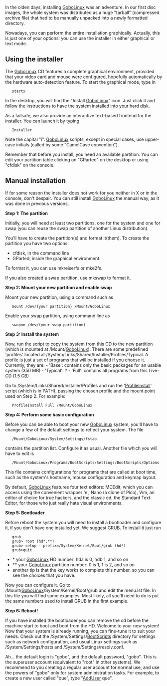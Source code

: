 {{Handbook Navigation}}

In the olden days, installing [[GoboLinux]] was an adventure. In our first disc images, the whole system was distributed as a huge "tarball" (compressed archive file) that had to be manually unpacked into a newly formatted directory.

Nowadays, you can perform the entire installation graphically. Actually, this is just one of your options: you can use the installer in either graphical or text mode.

== Using the installer ==

The [[GoboLinux]] CD features a complete graphical environment, provided that your video card and mouse were configured, hopefully automatically by the hardware auto-detection feature. To start the graphical mode, type in


    startx 


In the desktop, you will find the "Install [[GoboLinux]]" icon. Just click it and follow the instructions to have the system installed into your hard disk.

As a failsafe, we also provide an interactive text-based frontend for the installer. You can launch it by typing


    Installer 


Note the capital "i". [[GoboLinux]] scripts, except in special cases, use upper-case initials (called by some "CamelCase convention").

Remember that before you install, you need an available partition. You can edit your partition table clicking on "GParted" on the desktop or using "cfdisk" on the console.

== Manual installation ==

If for some reason the installer does not work for you neither in X or in
the console, don't despair. You can still install [[GoboLinux]] the manual way,
as it was done in previous versions.

'''Step 1: The partition'''

Initially, you will need at least two partitions, one for the system
and one for swap (you can reuse the swap partition of another Linux
distribution).

You'll have to create the partition(s) and format it(them). To create the partition you have two options:

* cfdisk, in the command line
* GParted, inside the graphical environment.

To format it, you can use mkreiserfs or mke2fs.

If you also created a swap partition, use mkswap to format it.

'''Step 2: Mount your new partition and enable swap'''

Mount your new partition, using a command such as

    mount /dev/{your partition} /Mount/GoboLinux 


Enable your swap partition, using command line as

    swapon /dev/(your swap partition) 


'''Step 3: Install the system'''

Now, run the script to copy the system from this CD to the new
partition (which is mounted at /Mount/[[GoboLinux]]). There are some predefined
'profiles' located at /System/Links/Shared/Installer/Profiles/Typical. A profile is just a set of programs
that will be installed if you choose it. Currently, they are:
- 'Base': contains only the basic packages for an usable system (350 MB)
- 'Typical': ?
- 'Full': contains all programs from this Live-CD (1.5 GB)

Go to /System/Links/Shared/Installer/Profiles and run the '[[ProfileInstall]]' script (which is in PATH), passing the
chosen profile and the mount point used on Step 2. For example:

    ProfileInstall Full /Mount/GoboLinux 


'''Step 4: Perform some basic configuration'''

Before you can be able to boot your new [[GoboLinux]] system, you'll have to
change a few of the default settings to reflect your system. The file

    /Mount/GoboLinux/System/Settings/fstab 

contains the partition list. Configure it as usual. Another file which
you will have to edit is

    /Mount/GoboLinux/Programs/BootScripts/Settings/BootScripts/Options 

This file contains configurations for programs that are called at boot
time, such as the system's hostname, mouse configuration and keymap
layout.

By default, [[GoboLinux]] features four text editors: MCEdit, which you
can access using the convenient wrapper 'e', Nano (a clone of Pico),
Vim, an editor of choice for true hackers, and the classic ed, the 
Standard Text Editor, for those who just really hate visual environments.

'''Step 5: Bootloader'''

Before reboot the system you will need to install a bootloader and
configure it, if you don't have one installed yet. We suggest GRUB.
To install it just run

    grub 
    grub> root (hd*,**) 
    grub> setup --prefix=/System/Kernel/Boot/grub (hd*) 
    grub>quit 


* *  your [[GoboLinux]] HD number: hda is 0, hdb 1, and so on
* ** your [[GoboLinux]] partition number: 0 is 1, 1 is 2, and so on
* another tip is that the <tab> key works to complete this number, so you can see the choices that you have.

Now you can configure it. Go to /Mount/[[GoboLinux]]/System/Kernel/Boot/grub
and edit the menu.lst file. In this file you will find some examples.
Most likely, all you'll need to do is put the same numbers used to install
GRUB in the first example.

'''Step 6: Reboot!'''

If you have installed the bootloader you can remove the cd before the
machine start to boot and boot from the HD.  Welcome to your new system!
Now that your system is already running, you can fine-tune it to suit
your needs. Check out the /System/Settings/[[BootScripts]] directory for
settings such  as network configuration, and usual Linux settings such
as /System/Settings/hosts and /System/Settings/resolv.conf.

Ah... the default login is "gobo", and the default password, "gobo".
This is the superuser account (equivalent to "root" in other systems).
We recommend to you creating a regular user account for normal use,
and use the powers of "gobo" only for system administration tasks.
For example, to create a new user called "que", type "[[AddUser]] que".

